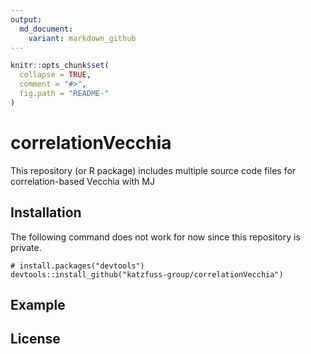 ```yaml
---
output:
  md_document:
    variant: markdown_github
---
```


<!-- README.md is generated from README.Rmd. Please edit that file -->

```r
knitr::opts_chunk$set(
  collapse = TRUE,
  comment = "#>",
  fig.path = "README-"
)
```

# correlationVecchia

This repository (or R package) includes multiple source code files for correlation-based Vecchia with MJ

## Installation

The following command does not work for now since this repository is private.

```install
# install.packages("devtools")
devtools::install_github("katzfuss-group/correlationVecchia")
```

## Example

## License
